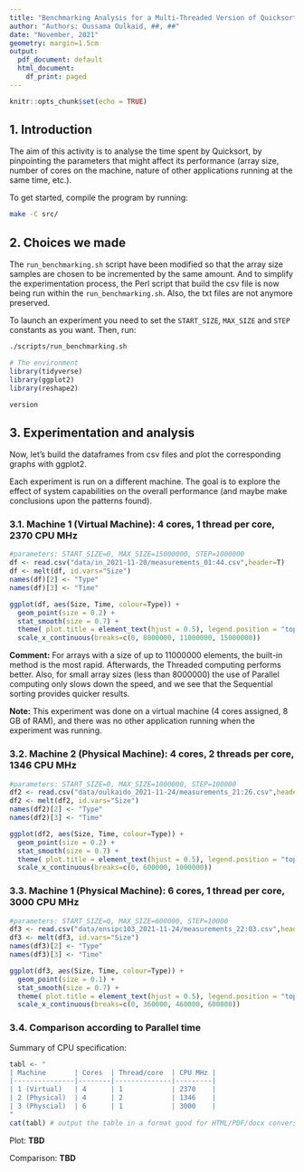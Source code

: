 ```yaml
---
title: "Benchmarking Analysis for a Multi-Threaded Version of Quicksort"
author: "Authors: Oussama Oulkaid, ##, ##"  
date: "November, 2021"
geometry: margin=1.5cm
output:
  pdf_document: default
  html_document:
    df_print: paged
---
```


```r
knitr::opts_chunk$set(echo = TRUE)
```

## 1. Introduction
The aim of this activity is to analyse the time spent by Quicksort, by pinpointing the parameters that might affect its performance (array size, number of cores on the machine, nature of other applications running at the same time, etc.).

To get started, compile the program by running:
```bash
make -C src/
```

## 2. Choices we made
<!-- sample sizes, script automation, etc. -->
The `run_benchmarking.sh` script have been modified so that the array size samples are chosen to be incremented by the same amount. And to simplify the experimentation process, the Perl script that build the csv file is now being run within the `run_benchmarking.sh`. Also, the txt files are not anymore preserved.

To launch an experiment you need to set the `START_SIZE`, `MAX_SIZE` and `STEP` constants as you want. Then, run:
```bash
./scripts/run_benchmarking.sh
```


```r
# The environment
library(tidyverse)
library(ggplot2)
library(reshape2)
```


```r
version
```

## 3. Experimentation and analysis
Now, let's build the dataframes from csv files and plot the corresponding graphs with ggplot2.

Each experiment is run on a different machine. The goal is to explore the effect of system capabilities on the overall performance (and maybe make conclusions upon the patterns found).

### 3.1. Machine 1 (Virtual Machine): 4 cores, 1 thread per core, 2370 CPU MHz
```r
#parameters: START_SIZE=0, MAX_SIZE=15000000, STEP=1000000
df <- read.csv("data/in_2021-11-20/measurements_01:44.csv",header=T)
df <- melt(df, id.vars="Size")
names(df)[2] <- "Type"
names(df)[3] <- "Time"

ggplot(df, aes(Size, Time, colour=Type)) + 
  geom_point(size = 0.2) +
  stat_smooth(size = 0.7) +
  theme( plot.title = element_text(hjust = 0.5), legend.position = "top" ) +
  scale_x_continuous(breaks=c(0, 8000000, 11000000, 15000000))
```

**Comment:** For arrays with a size of up to 11000000 elements, the built-in method is the most rapid. Afterwards, the Threaded computing performs better. 
Also, for small array sizes (less than 8000000) the use of Parallel computing only slows down the speed, and we see that the Sequential sorting provides quicker results.

**Note:** This experiment was done on a virtual machine (4 cores assigned, 8 GB of RAM), and there was no other application running when the experiment was running.

### 3.2. Machine 2 (Physical Machine): 4 cores, 2 threads per core, 1346 CPU MHz
```r
#parameters: START_SIZE=0, MAX_SIZE=1000000, STEP=100000
df2 <- read.csv("data/oulkaido_2021-11-24/measurements_21:26.csv",header=T)
df2 <- melt(df2, id.vars="Size")
names(df2)[2] <- "Type"
names(df2)[3] <- "Time"

ggplot(df2, aes(Size, Time, colour=Type)) + 
  geom_point(size = 0.2) +
  stat_smooth(size = 0.7) +
  theme( plot.title = element_text(hjust = 0.5), legend.position = "top" ) +
  scale_x_continuous(breaks=c(0, 600000, 1000000))
```

### 3.3. Machine 1 (Physical Machine): 6 cores, 1 thread per core, 3000 CPU MHz
```r
#parameters: START_SIZE=0, MAX_SIZE=600000, STEP=10000
df3 <- read.csv("data/ensipc103_2021-11-24/measurements_22:03.csv",header=T)
df3 <- melt(df3, id.vars="Size")
names(df3)[2] <- "Type"
names(df3)[3] <- "Time"

ggplot(df3, aes(Size, Time, colour=Type)) + 
  geom_point(size = 0.1) +
  stat_smooth(size = 0.7) +
  theme( plot.title = element_text(hjust = 0.5), legend.position = "top" ) +
  scale_x_continuous(breaks=c(0, 360000, 460000, 600000))
```

### 3.4. Comparison according to Parallel time
Summary of CPU specification:
```r
tabl <- "
| Machine       | Cores  | Thread/core  | CPU MHz |
|---------------|--------|--------------|---------|
| 1 (Virtual)   | 4      | 1            | 2370    |
| 2 (Physical)  | 4      | 2            | 1346    |
| 3 (Physcial)  | 6      | 1            | 3000    |
"
cat(tabl) # output the table in a format good for HTML/PDF/docx conversion
```


Plot: **TBD**

Comparison: **TBD**
<!--
```r
#extracting only Parallel sorting columns
df_bis  <- subset(df, Type=="Par")
df_bis2 <- subset(df2, Type=="Par")
df_bis3 <- subset(df3, Type=="Par")

#appending IDs specifying the machine
df_bis[,"Machine"]  = 1
df_bis2[,"Machine"] = 2
df_bis3[,"Machine"] = 3

#group all data in one dataframe
df_all_par <- rbind(df_bis, df_bis2, df_bis3)
df_all_par <- transform(df_all_par, Machine = as.character(Machine))

#plot
ggplot(df_all_par, aes(Size, Time, colour=Machine)) + 
  geom_point(size = 0.1) +
  stat_smooth(size = 0.7) +
  theme( plot.title = element_text(hjust = 0.5), legend.position = "top" )
```
-->












